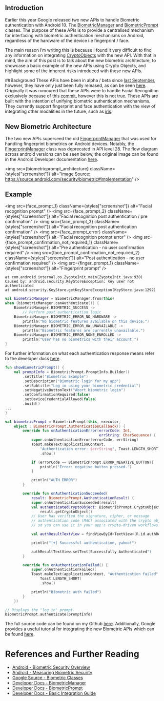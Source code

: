 


<div className={styles["blogBody"]}>

## Introduction
Earlier this year Google released two new APIs to handle Biometric authentication with Android 10. The [BiometricManager](https://developer.android.com/reference/androidx/biometric/BiometricManager.html#constants_1) and [BiometricPrompt](https://developer.android.com/reference/android/hardware/biometrics/BiometricPrompt) classes. The purpose of these APIs is to provide a centralised mechanism for interfacing with biometric authentication mechanisms on Android, regardless of the hardware of the device i.e fingerprint / face.

The main reason I’m writing this is because I found it very difficult to find any information on integrating [CryptoObjects](https://developer.android.com/reference/android/hardware/biometrics/BiometricPrompt.CryptoObject) with the new API. With that in mind, the aim of this post is to talk about the new biometric architecture, to showcase a basic example of the new APIs using Crypto Objects, and highlight some of the inherent risks introduced with these new APIs.

##Background
These APIs have been in alpha / beta since [last September](https://mvnrepository.com/artifact/androidx.biometric/biometric), however, they have only just been fully released, as can be seen [here](https://mvnrepository.com/artifact/androidx.biometric/biometric/1.0.0
). Originally it was rumoured that these APIs were to handle Facial Recognition exclusively because of this [commit](https://android-review.googlesource.com/c/platform/frameworks/base/+/640360/), however this is not true. These APIs are built with the intention of unifying biometric authentication mechanisms. They currently support fingerprint and face authentication with the view of integrating other modalities in the future, such as [iris](https://source.android.com/security/biometric#implementation).

## New Biometric Architecture
The two new APIs superseed the old [FingerprintManager](https://developer.android.com/reference/android/hardware/fingerprint/FingerprintManager) that was used for handling fingerprint biometrics on Android devices. Notably, the [FingerprintManager](https://developer.android.com/reference/android/hardware/fingerprint/FingerprintManager) class was deprecated in API level 28. The flow diagram across android versions can be seen below, the original image can be found in the Android Developer documentation [here](https://source.android.com/security/biometric#implementation).

<img src={biometricprompt_architecture} className={styles["screenshot"]} alt="Image Source: https://source.android.com/security/biometric#implementation" />


## Example

<img src={face_prompt_1} className={styles["screenshot"]} alt="Facial recognition prompt" />
<img src={face_prompt_2} className={styles["screenshot"]} alt="Facial recognition post authentication / pre confirmation" />
<img src={face_prompt_3} className={styles["screenshot"]} alt="Facial recognition post authentication confirmation" />
<img src={face_prompt_error} className={styles["screenshot"]} alt="Facial recognition prompt error" />
<img src={face_prompt_confirmation_not_required_1} className={styles["screenshot"]} alt="Pre authentication - no user confirmation required" />
<img src={face_prompt_confirmation_not_required_2} className={styles["screenshot"]} alt="Post authentication - no user confirmation required" />
<img src={finger_prompt_1} className={styles["screenshot"]} alt="Fingerprint prompt" />

```
at com.android.internal.os.ZygoteInit.main(ZygoteInit.java:930) 
Caused by: android.security.KeyStoreException: Key user not authenticated
at android.security.KeyStore.getKeyStoreException(KeyStore.java:1292)
```



```kotlin
val biometricManager = BiometricManager.from(this)
when (biometricManager.canAuthenticate()) {
    BiometricManager.BIOMETRIC_SUCCESS ->
        // Perform post authentication logic
    BiometricManager.BIOMETRIC_ERROR_NO_HARDWARE ->
        println("No biometric features available on this device.")
    BiometricManager.BIOMETRIC_ERROR_HW_UNAVAILABLE ->
        println("Biometric features are currently unavailable.")
    BiometricManager.BIOMETRIC_ERROR_NONE_ENROLLED ->
        println("User has no biometrics with their account.")
}
```

For further information on what each authentication response means refer to the developer docs [here](https://developer.android.com/reference/androidx/biometric/BiometricManager.html#constants_1).


```kotlin
fun showBiometricPrompt() {
    val promptInfo = BiometricPrompt.PromptInfo.Builder()
        .setTitle("Biometric Example")
        .setDescription("Biometric login for my app")
        .setSubtitle("Log in using your biometric credential")
        .setNegativeButtonText("Abort biometric login")
        .setConfirmationRequired(false)
        .setDeviceCredentialAllowed(false)
        .build()
...
}
```


```kotlin
val biometricPrompt = BiometricPrompt(this, executor,
    object : BiometricPrompt.AuthenticationCallback() {
        override fun onAuthenticationError(errorCode: Int,
                                           errString: CharSequence) {
            super.onAuthenticationError(errorCode, errString)
            Toast.makeText(applicationContext,
                "Authentication error: $errString", Toast.LENGTH_SHORT)
                .show()

            if (errorCode == BiometricPrompt.ERROR_NEGATIVE_BUTTON){
                println("Error: negative button pressed.")
            }

            println("AUTH ERROR")
        }

        override fun onAuthenticationSucceeded(
            result: BiometricPrompt.AuthenticationResult) {
            super.onAuthenticationSucceeded(result)
            val authenticatedCryptoObject: BiometricPrompt.CryptoObject? =
                result.getCryptoObject()
            // User has verified the signature, cipher, or message
            // authentication code (MAC) associated with the crypto object,
            // so you can use it in your app's crypto-driven workflows.

            val authResultTextView = findViewById<TextView>(R.id.authResultTextView)

            println("[+] Successful authentication, yahoo!")

            authResultTextView.setText(Successfully Authenticated")
        }

        override fun onAuthenticationFailed() {
            super.onAuthenticationFailed()
            Toast.makeText(applicationContext, "Authentication failed",
                Toast.LENGTH_SHORT)
                .show()

            println("Biometric auth failed")
        }
    })

// Displays the "log in" prompt.
biometricPrompt.authenticate(promptInfo)

```


The full source code can be found on my Github [here](https://github.com/arbitraryrw/biometric-prompt-demo/). Additionally, Google provides a useful tutorial for integrating the new Biometric APIs which can be found [here](https://developer.android.com/training/sign-in/biometric-auth).

# References and Further Reading
- [Android - Biometric Security Overview](https://source.android.com/security/biometric)
- [Android - Measuring Biometric Security](https://source.android.com/security/biometric/measure#metrics)
- [Google Source - Biometric Classes](https://android.googlesource.com/platform/frameworks/base/+/master/core/java/android/hardware/biometrics)
- [Developer Docs - BiometricManager](https://developer.android.com/reference/androidx/biometric/BiometricManager)
- [Developer Docs - BiometricPrompt](https://developer.android.com/reference/android/hardware/biometrics/BiometricPrompt)
- [Developer Docs - Basic Integration Guide](https://developer.android.com/training/sign-in/biometric-auth)

</div>
